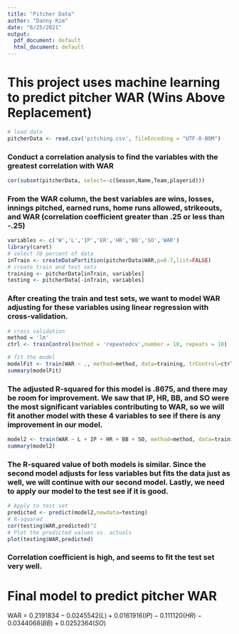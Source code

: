 ---
title: "Pitcher Data"
author: "Danny Kim"
date: "6/25/2021"
output:
  pdf_document: default
  html_document: default
---

# This project uses machine learning to predict pitcher WAR (Wins Above Replacement)

```{r}
# load data
pitcherData <- read.csv('pitching.csv', fileEncoding = "UTF-8-BOM")
```

### Conduct a correlation analysis to find the variables with the greatest correlation with WAR  
```{r}
cor(subset(pitcherData, select=-c(Season,Name,Team,playerid)))
```

### From the WAR column, the best variables are wins, losses, innings pitched, earned runs, home runs allowed, strikeouts, and WAR (correlation coefficient greater than .25 or less than -.25)

```{r}
variables <- c('W','L','IP','ER','HR','BB','SO','WAR')
library(caret)
# select 70 percent of data
inTrain <- createDataPartition(pitcherData$WAR,p=0.7,list=FALSE)
# create train and test sets
training <- pitcherData[inTrain, variables]
testing <- pitcherData[-inTrain, variables]
```


### After creating the train and test sets, we want to model WAR adjusting for these variables using linear regression with cross-validation.

```{r}
# cross validation
method = 'lm'
ctrl <- trainControl(method = 'repeatedcv',number = 10, repeats = 10)

# fit the model
modelFit <- train(WAR ~ ., method=method, data=training, trControl=ctrl)
summary(modelFit)
```

### The adjusted R-squared for this model is .8675, and there may be room for improvement. We saw that IP, HR, BB, and SO were the most significant variables contributing to WAR, so we will fit another model with these 4 variables to see if there is any improvement in our model.

```{r}
model2 <- train(WAR ~ L + IP + HR + BB + SO, method=method, data=training, trControl=ctrl)
summary(model2)
```

### The R-squared value of both models is similar. Since the second model adjusts for less variables but fits the data just as well, we will continue with our second model. Lastly, we need to apply our model to the test see if it is good. 

```{r}
# Apply to test set
predicted <- predict(model2,newdata=testing)
# R-squared
cor(testing$WAR,predicted)^2
# Plot the predicted values vs. actuals
plot(testing$WAR,predicted)
```

### Correlation coefficient is high, and seems to fit the test set very well.

# Final model to predict pitcher WAR
WAR = $0.2191834 - 0.0245542(L) + 0.0161916(IP) - 0.111120(HR) - 0.0344068(BB) + 0.0252364(SO)$
